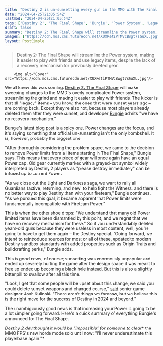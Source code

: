 ```yaml
---
title: "Destiny 2 is un-sunsetting every gun in the MMO with The Final Shape's massive Power changes – but Bungie says 'we have no recovery mechanism' for deleted ones"
date: "2024-04-25T21:05:54Z"
lastmod: "2024-04-25T21:05:54Z"
tags: ['Destiny 2', 'The Final Shape', 'Bungie', 'Power System', 'Legacy Items', 'Sunset', 'Fireteam Power']
draft: false
summary: "Destiny 2: The Final Shape will streamline the Power system, making it easier to play with friends and use legacy items, despite the lack of a recovery mechanism for previously deleted gear."
images: ["https://cdn.mos.cms.futurecdn.net/XUXRetiPTMVcBwgt7sGuXL.jpg"]
layout: PostSimple
---
```

> Destiny 2: The Final Shape will streamline the Power system, making it easier to play with friends and use legacy items, despite the lack of a recovery mechanism for previously deleted gear.


        <img alt="Cover" src="https://cdn.mos.cms.futurecdn.net/XUXRetiPTMVcBwgt7sGuXL.jpg"/>
        
We all knew this was coming. [Destiny 2: The Final Shape](https://www.gamesradar.com/destiny-2-the-final-shape-guide/) will make sweeping changes to the MMO's overly complicated Power system, streamlining the grind and making it easier to play with friends. The kicker is that all "legacy" items – you know, the ones that were sunset years ago – are coming back. Except they're also not, because most players already deleted them after they were sunset, and developer [Bungie](https://www.gamesradar.com/uk/tag/bungie/) admits "we have no recovery mechanism." 

Bungie's latest blog [<u>post</u>](https://www.bungie.net/7/en/News/article/this_week_in_destiny_04_25_24) is a spicy one. Power changes are the focus, and it's saying something that official un-sunsetting isn't the only bombshell. It is, however, probably the biggest one. 

"After thoroughly considering the problem space, we came to the decision to remove Power limits from all items starting in The Final Shape," Bungie says. This means that every piece of gear will once again have an equal Power cap. Old gear currently marked with a grayed-out symbol widely interpreted by Destiny 2 players as "please destroy immediately" can be infused up to current Power. 

"As we close out the Light and Darkness saga, we want to rally all Guardians (active, returning, and new) to help fight the Witness, and there is no better way to play Destiny than with your fireteam," Bungie continues. "As we pursued this goal, it became apparent that Power limits were fundamentally incompatible with Fireteam Power."



This is when the other shoe drops: "We understand that many old Power limited items have been dismantled by this point, and we regret that we have no recovery mechanism for these." So if you understandably deleted years-old guns because they were useless in most content, well, you're going to have to get them again – the Destiny special. "Going forward, we intend to reintroduce sources for most or all of these, updated to modern Destiny sandbox standards with added properties such as Origin Traits and buildcrafting perks," Bungie adds.

This is good news, of course; sunsetting was enormously unpopular and ended up severely hurting the game after the design space it was meant to free up ended up becoming a black hole instead. But this is also a slightly bitter pill to swallow after all this time. 

"Look, I get that some people will be upset about this change, we said you could delete sunset weapons and changed course," [said](https://twitter.com/joshkulinski/status/1783582898526007371?s=12&t=0LhCYqaWj06pjuMqpPwegw) senior game designer Josh Kulinski. "These aren’t things we foresaw, but we believe this is the right move for the success of Destiny in 2024 and beyond." 

The unambiguously good news is that increasing your Power is going to be a lot simpler going forward. Here's a quick summary of everything Bungie's announced for The Final Shape.

[<u><em>Destiny 2 dev thought it would be "impossible" for someone to clear</em></u>](https://www.gamesradar.com/destiny-2-dev-thought-it-would-be-impossible-for-someone-to-clear-the-mmo-fpss-new-horde-mode-solo-until-now-ill-never-underestimate-this-playerbase-again/)* the MMO FPS's new horde mode solo until now: "I'll never underestimate this playerbase again."*
        